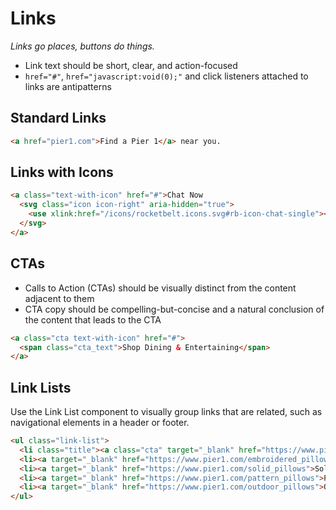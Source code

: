 # Links

*Links go places, buttons do things.*
* Link text should be short, clear, and action-focused
* `href="#"`, `href="javascript:void(0);"` and click listeners attached to links are antipatterns

## Standard Links
```html
<a href="pier1.com">Find a Pier 1</a> near you.
```

## Links with Icons
```html
<a class="text-with-icon" href="#">Chat Now
  <svg class="icon icon-right" aria-hidden="true">
    <use xlink:href="/icons/rocketbelt.icons.svg#rb-icon-chat-single"></use>
  </svg>
</a>
```


## CTAs
* Calls to Action (CTAs) should be visually distinct from the content adjacent to them
* CTA copy should be compelling-but-concise and a natural conclusion of the content that leads to the CTA

```html
<a class="cta text-with-icon" href="#">
  <span class="cta_text">Shop Dining & Entertaining</span>
</a>
```

## Link Lists
Use the Link List component to visually group links that are related, such as navigational elements in a header or footer.
```html
<ul class="link-list">
  <li class="title"><a class="cta" target="_blank" href="https://www.pier1.com/pillows">Pillows</a></li>
  <li><a target="_blank" href="https://www.pier1.com/embroidered_pillows">Textured & Embellished Pillows</a></li>
  <li><a target="_blank" href="https://www.pier1.com/solid_pillows">Solid Pillows</a></li>
  <li><a target="_blank" href="https://www.pier1.com/pattern_pillows">Patterned Pillows</a></li>
  <li><a target="_blank" href="https://www.pier1.com/outdoor_pillows">Outdoor Pillows</a></li>
</ul>
```
